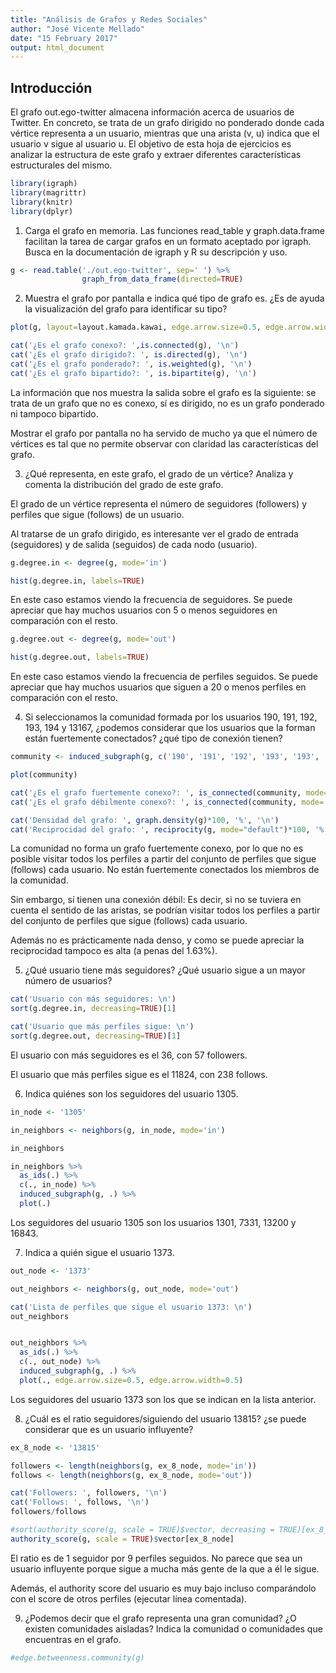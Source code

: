 ```yaml
---
title: "Análisis de Grafos y Redes Sociales"
author: "José Vicente Mellado"
date: "15 February 2017"
output: html_document
---
```


## Introducción

El	 grafo	 out.ego-twitter almacena	 información	 acerca	 de	 usuarios	 de	 Twitter.	 En	 concreto,	 se	 trata	 de	 un	grafo	 dirigido	 no	 ponderado	 donde	 cada	 vértice	 representa	a	 un	usuario,	mientras	que	una	arista	(v, u) indica	que	el	usuario	v sigue	al	usuario	u. El	objetivo	 de	 esta	 hoja	 de	 ejercicios	 es	 analizar	 la	 estructura	 de	 este	 grafo	 y	 extraer	 diferentes	características	estructurales	del	mismo.

```r
library(igraph)
library(magrittr)
library(knitr)
library(dplyr)
```

1. Carga el grafo en memoria. Las funciones read_table y graph.data.frame facilitan la tarea de cargar grafos en un formato aceptado por igraph. Busca en la documentación de igraph y R su descripción y uso.

```r
g <- read.table('./out.ego-twitter', sep=' ') %>%
                graph_from_data_frame(directed=TRUE)
```

2. Muestra	 el	 grafo	 por	 pantalla e	 indica	 qué	 tipo	 de	 grafo	 es.	 ¿Es	 de	 ayuda	 la	 visualización	del	grafo para	identificar	su	tipo?

```r
plot(g, layout=layout.kamada.kawai, edge.arrow.size=0.5, edge.arrow.width=0.5, vertex.size=0.5, vertex.label.cex=0.5, vertex.label=NA) 

cat('¿Es el grafo conexo?: ',is.connected(g), '\n')
cat('¿Es el grafo dirigido?: ', is.directed(g), '\n')
cat('¿Es el grafo ponderado?: ', is.weighted(g), '\n')
cat('¿Es el grafo bipartido?: ', is.bipartite(g), '\n')
```

La información que nos muestra la salida sobre el grafo es la siguiente: se trata de un grafo que no es conexo, sí es dirigido, no es un grafo ponderado ni tampoco bipartido.

Mostrar el grafo por pantalla no ha servido de mucho ya que el número de vértices es tal que no permite observar con claridad las características del grafo. 


3. ¿Qué	 representa,	 en	 este	 grafo,	 el	 grado	 de	 un	 vértice?	 Analiza y	 comenta	 la	distribución	del	grado	de	este	grafo.


El grado de un vértice representa el número de seguidores (followers) y perfiles que sigue (follows) de un usuario.

Al tratarse de un grafo dirigido, es interesante ver el grado de entrada (seguidores) y de salida (seguidos) de cada nodo (usuario).

```r
g.degree.in <- degree(g, mode='in')

hist(g.degree.in, labels=TRUE)
```

En este caso estamos viendo la frecuencia de seguidores. Se puede apreciar que hay muchos usuarios con 5 o menos seguidores en comparación con el resto.

```r
g.degree.out <- degree(g, mode='out')

hist(g.degree.out, labels=TRUE)
```

En este caso estamos viendo la frecuencia de perfiles seguidos. Se puede apreciar que hay muchos usuarios que siguen a 20 o menos perfiles en comparación con el resto.


4. Si	seleccionamos	la	comunidad	 formada	por	los	usuarios	190,	191,	192,	193,	194	y	13167,	 ¿podemos	 considerar	 que	 los	 usuarios	 que	 la	 forman	 están	 fuertemente	conectados?	¿qué	tipo	de	conexión	tienen?

```r
community <- induced_subgraph(g, c('190', '191', '192', '193', '193', '194', '13167'))

plot(community)

cat('¿Es el grafo fuertemente conexo?: ', is_connected(community, mode='strong'), '\n')
cat('¿Es el grafo débilmente conexo?: ', is_connected(community, mode='weak'), '\n')

cat('Densidad del grafo: ', graph.density(g)*100, '%', '\n')
cat('Reciprocidad del grafo: ', reciprocity(g, mode="default")*100, '%', '\n')
```

La comunidad no forma un grafo fuertemente conexo, por lo que no es posible visitar todos los perfiles a partir del conjunto de perfiles que sigue (follows) cada usuario. No están fuertemente conectados los miembros de la comunidad.

Sin embargo, sí tienen una conexión débil: Es decir, si no se tuviera en cuenta el sentido de las aristas, se podrían visitar todos los perfiles a partir del conjunto de perfiles que sigue (follows) cada usuario. 

Además no es prácticamente nada denso, y como se puede apreciar la reciprocidad tampoco es alta (a penas del 1.63%).


5. ¿Qué	 usuario	 tiene	 más	 seguidores?	 ¿Qué	 usuario	 sigue	 a	 un	 mayor	 número	 de	usuarios?

```r
cat('Usuario con más seguidores: \n')
sort(g.degree.in, decreasing=TRUE)[1]

cat('Usuario que más perfiles sigue: \n')
sort(g.degree.out, decreasing=TRUE)[1]
```

El usuario con más seguidores es el 36, con 57 followers.

El usuario que más perfiles sigue es el 11824, con 238 follows.


6. Indica	quiénes	son	los	seguidores	del	usuario	1305.

```r
in_node <- '1305'

in_neighbors <- neighbors(g, in_node, mode='in')

in_neighbors

in_neighbors %>%
  as_ids(.) %>%
  c(., in_node) %>%
  induced_subgraph(g, .) %>%
  plot(.)
```

Los seguidores del usuario 1305 son los usuarios 1301, 7331, 13200 y 16843.


7. Indica	a	quién	sigue	el	usuario	1373.

```r
out_node <- '1373'

out_neighbors <- neighbors(g, out_node, mode='out')

cat('Lista de perfiles que sigue el usuario 1373: \n')
out_neighbors


out_neighbors %>%
  as_ids(.) %>%
  c(., out_node) %>%
  induced_subgraph(g, .) %>%
  plot(., edge.arrow.size=0.5, edge.arrow.width=0.5)
```

Los seguidores del usuario 1373 son los que se indican en la lista anterior.


8. ¿Cuál	es	el	ratio	seguidores/siguiendo	del	usuario	13815? ¿se	puede	considerar	que	es	un	usuario	influyente?

```r
ex_8_node <- '13815'

followers <- length(neighbors(g, ex_8_node, mode='in'))
follows <- length(neighbors(g, ex_8_node, mode='out'))

cat('Followers: ', followers, '\n')
cat('Follows: ', follows, '\n')
followers/follows

#sort(authority_score(g, scale = TRUE)$vector, decreasing = TRUE)[ex_8_node]
authority_score(g, scale = TRUE)$vector[ex_8_node]
```

El ratio es de 1 seguidor por 9 perfiles seguidos. No parece que sea un usuario influyente porque sigue a mucha más gente de la que a él le sigue. 

Además, el authority score del usuario es muy bajo incluso comparándolo con el score de otros perfiles (ejecutar línea comentada).


9. ¿Podemos	 decir	 que	 el	 grafo	 representa	 una	 gran	 comunidad? ¿O	 existen	comunidades	 aisladas?	 Indica	 la	 comunidad	 o	 comunidades	 que	 encuentras	 en	 el	grafo.

```r
#edge.betweenness.community(g)
```

